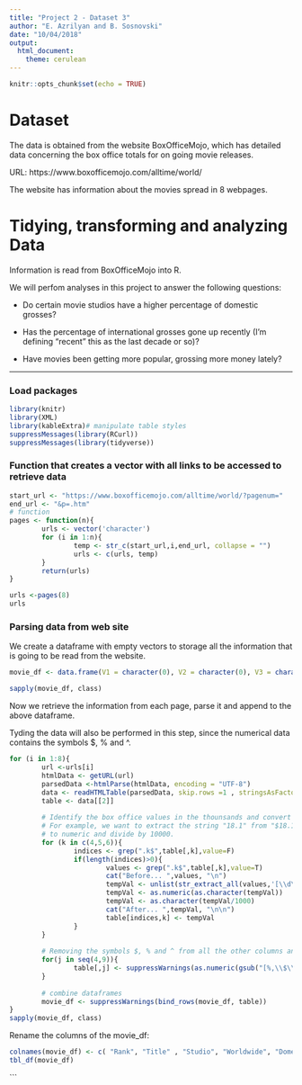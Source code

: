 ```yaml
---
title: "Project 2 - Dataset 3"
author: "E. Azrilyan and B. Sosnovski"
date: "10/04/2018"
output: 
  html_document: 
    theme: cerulean
---
```


```r
knitr::opts_chunk$set(echo = TRUE)
```


# Dataset

The data is obtained from the website BoxOfficeMojo, which has detailed data concerning the box office totals for on going movie releases.  

URL: https://www.boxofficemojo.com/alltime/world/

The website has information about the movies spread in 8 webpages.


# Tidying, transforming and analyzing Data

Information is read from BoxOfficeMojo into R.

We will perfom analyses in this project to answer the following questions:

* Do certain movie studios have a higher percentage of domestic grosses?

* Has the percentage of international grosses gone up recently (I'm defining "recent" this as the last decade or so)? 

* Have movies been getting more popular, grossing more money lately? 

_____________________________________________________________________

### Load packages
```r
library(knitr)
library(XML)
library(kableExtra)# manipulate table styles
suppressMessages(library(RCurl))
suppressMessages(library(tidyverse))
```


### Function that creates a vector with all links to be accessed to retrieve data

```r
start_url <- "https://www.boxofficemojo.com/alltime/world/?pagenum="
end_url <- "&p=.htm"
# function
pages <- function(n){
        urls <- vector('character')
        for (i in 1:n){
                temp <- str_c(start_url,i,end_url, collapse = "")
                urls <- c(urls, temp)
        }
        return(urls)
}

urls <-pages(8)
urls
```

### Parsing data from web site

We create a dataframe with empty vectors to storage all the information that is going to be read from the website.

```r
movie_df <- data.frame(V1 = character(0), V2 = character(0), V3 = character(0), V4 = numeric(0), V5 = numeric(0), V6 = numeric(0), V7 = numeric(0), V8 = numeric(0), V9=numeric(0), stringsAsFactors = FALSE)

sapply(movie_df, class)
```

Now we retrieve the information from each page, parse it and append to the above dataframe.

Tyding the data will also be performed in this step, since the numerical data contains the symbols $, % and ^.

```r
for (i in 1:8){
        url <-urls[i]
        htmlData <- getURL(url)
        parsedData <-htmlParse(htmlData, encoding = "UTF-8")
        data <- readHTMLTable(parsedData, skip.rows =1 , stringsAsFactors = FALSE)
        table <- data[[2]]
        
        # Identify the box office values in the thounsands and convert to millions:
        # For example, we want to extract the string "18.1" from "$18.1k", then convert
        # to numeric and divide by 10000.
        for (k in c(4,5,6)){
                indices <- grep(".k$",table[,k],value=F)
                if(length(indices)>0){
                        values <- grep(".k$",table[,k],value=T)
                        cat("Before... ",values, "\n")
                        tempVal <- unlist(str_extract_all(values,'[\\d\\.]+'))
                        tempVal <- as.numeric(as.character(tempVal))
                        tempVal <- as.character(tempVal/1000)
                        cat("After... ",tempVal, "\n\n")
                        table[indices,k] <- tempVal
                }
        }
        
        # Removing the symbols $, % and ^ from all the other columns and changing them to numeric type in R:
        for(j in seq(4,9)){
                table[,j] <- suppressWarnings(as.numeric(gsub("[%,\\$\\^]","", table[,j])))
        }
        
        # combine dataframes
        movie_df <- suppressWarnings(bind_rows(movie_df, table))
}
sapply(movie_df, class)
```

Rename the columns of the movie_df:

```r
colnames(movie_df) <- c( "Rank", "Title" , "Studio", "Worldwide", "Domestic", "Domestic.Perc", "Overseas", "Overseas.Perc", "Year")
tbl_df(movie_df)
```


```

